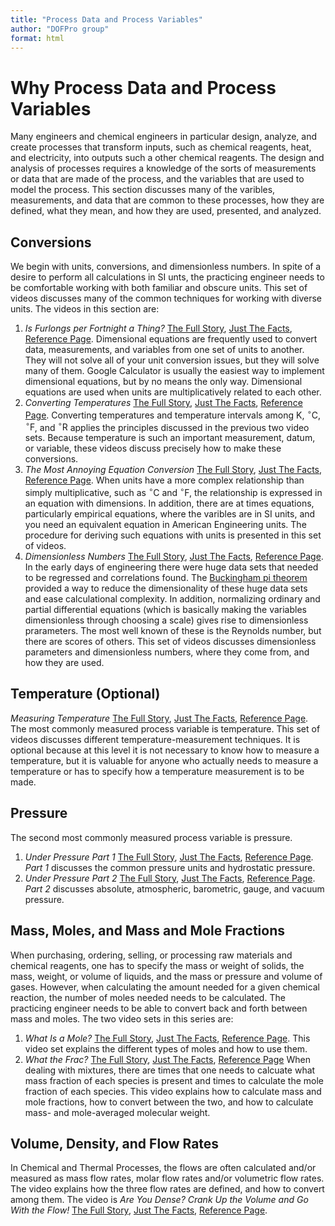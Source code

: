 ```yaml
---
title: "Process Data and Process Variables"
author: "DOFPro group"
format: html
---
```


# Why Process Data and Process Variables

Many engineers and chemical engineers in particular design, analyze, and create processes that transform inputs, such as chemical reagents, heat, and electricity, into outputs such a other chemical reagents. The design and analysis of processes requires a knowledge of the sorts of measurements or data that are made of the process, and the variables that are used to model the process. This section discusses many of the varibles, measurements, and data that are common to these processes, how they are defined, what they mean, and how they are used, presented, and analyzed. 

## Conversions

We begin with units, conversions, and dimensionless numbers. In spite of a desire to perform all calculations in SI unts, the practicing engineer needs to be comfortable working with both familiar and obscure units. This set of videos discusses many of the common techniques for working with diverse units. The videos in this section are:

1. *Is Furlongs per Fortnight a Thing?* [The Full Story](../../NotYetHere.qmd), [Just The Facts](https://youtu.be/Rmv1jLhdQ0I), [Reference Page](../processdata/DimensionalEquationsWebPage.qmd). Dimensional equations are frequently used to convert data, measurements, and variables from one set of units to another. They will not solve all of your unit conversion issues, but they will solve many of them. Google Calculator is usually the easiest way to implement dimensional equations, but by no means the only way. Dimensional equations are used when units are multiplicatively related to each other.
2. *Converting Temperatures* [The Full Story](../../NotYetHere.qmd), [Just The Facts](https://youtu.be/0l5akaQvBbE), [Reference Page](../processdata/ConvertingTemperatureWebPage.qmd). Converting temperatures and temperature intervals among $\mathrm{K}$, $^\circ\mathrm{C}$, $^\circ\mathrm{F}$, and $^\circ\mathrm{R}$ applies the principles discussed in the previous two video sets. Because temperature is such an important measurement, datum, or variable, these videos discuss precisely how to make these conversions.
3. *The Most Annoying Equation Conversion* [The Full Story](../../NotYetHere.qmd), [Just The Facts](https://youtu.be/JE4llgDsy9E), [Reference Page](../../NotYetHere.qmd). When units have a more complex relationship than simply multiplicative, such as $^\circ\mathrm{C}$ and $^\circ\mathrm{F}$, the relationship is expressed in an equation with dimensions. In addition, there are at times equations, particularly empirical equations, where the varibles are in SI units, and you need an equivalent equation in American Engineering units. The procedure for deriving such equations with units is presented in this set of videos.
4. *Dimensionless Numbers* [The Full Story](../../NotYetHere.qmd), [Just The Facts](../../NotYetHere.qmd), [Reference Page](../../NotYetHere.qmd). In the early days of engineering there were huge data sets that needed to be regressed and correlations found. The [Buckingham pi theorem](https://en.wikipedia.org/wiki/Buckingham_%CF%80_theorem) provided a way to reduce the dimensionality of these huge data sets and ease calculational complexity. In addition, normalizing ordinary and partial differential equations (which is basically making the variables dimensionless through choosing a scale) gives rise to dimensionless prarameters. The most well known of these is the Reynolds number, but there are scores of others. This set of videos discusses dimensionless parameters and dimensionless numbers, where they come from, and how they are used.

## Temperature (Optional)

*Measuring Temperature* [The Full Story](../../NotYetHere.qmd), [Just The Facts](../../NotYetHere.qmd), [Reference Page](../../NotYetHere.qmd). The most commonly measured process variable is temperature. This set of videos discusses different temperature-measurement techniques. It is optional because at this level it is not necessary to know how to measure a temperature, but it is valuable for anyone who actually needs to measure a temperature or has to specify how a temperature measurement is to be made.

## Pressure

The second most commonly measured process variable is pressure.

1. *Under Pressure Part 1* [The Full Story](../../NotYetHere.qmd), [Just The Facts](https://youtu.be/eZFMP-Dt48g), [Reference Page](PressureWebPage.qmd). *Part 1* discusses the common pressure units and hydrostatic pressure.
2. *Under Pressure Part 2* [The Full Story](../../NotYetHere.qmd), [Just The Facts](https://youtu.be/z8DJ4kpvCMU), [Reference Page](PressureWebPage.qmd). *Part 2* discusses absolute, atmospheric, barometric, gauge, and vacuum pressure.

## Mass, Moles, and Mass and Mole Fractions

When purchasing, ordering, selling, or processing raw materials and chemical reagents, one has to specify the mass or weight of solids, the mass, weight, or volume of liquids, and the mass or pressure and volume of gases. However, when calculating the amount needed for a given chemical reaction, the number of moles needed needs to be calculated. The practicing engineer needs to be able to convert back and forth between mass and moles. The two video sets in this series are:

1. *What Is a Mole?* [The Full Story](https://youtu.be/Kztw9GX9EL8), [Just The Facts](https://youtu.be/wHEX0uY69rs?si=ZutkXqeAfcDqFdPB), [Reference Page](WhatIsAMoleWebPage.qmd). This video set explains the different types of moles and how to use them.
2. *What the Frac?* [The Full Story](../../NotYetHere.qmd), [Just The Facts](https://youtu.be/Tdeuf0quJUs), [Reference Page](../../NotYetHere.qmd) When dealing with mixtures, there are times that one needs to calcuate what mass fraction of each species is present and times to calculate the mole fraction of each species. This video explains how to calculate mass and mole fractions, how to convert between the two, and how to calculate mass- and mole-averaged molecular weight.

## Volume, Density, and Flow Rates

In Chemical and Thermal Processes, the flows are often calculated and/or measured as mass flow rates, molar flow rates and/or volumetric flow rates. The video explains how the three flow rates are defined, and how to convert among them. The video is
*Are You Dense? Crank Up the Volume and Go With the Flow!* [The Full Story](../../NotYetHere.qmd), [Just The Facts](https://youtu.be/EsPSVVYWQlE), [Reference Page](../../NotYetHere.qmd).